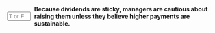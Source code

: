 ::: {.question-block}

<form onsubmit="event.preventDefault(); checkAnswerBox('module10_tf_q87','T')" style="display: flex; align-items: center; gap: 8px;">
  <input type="text" id="module10_tf_q87" name="module10_tf_q87" maxlength="1" placeholder="T or F" style="width: 55px;" data-correct-answer="T" /> 
  <label for="module10_tf_q87"><strong>Because dividends are sticky, managers are cautious about raising them unless they believe higher payments are sustainable.</strong></label>
</form>

<div id="feedback-module10_tf_q87" class="feedback" data-status="" style="display:none;">
TRUE.  The reputational cost of later cuts makes increases conservative.
</div>

:::
